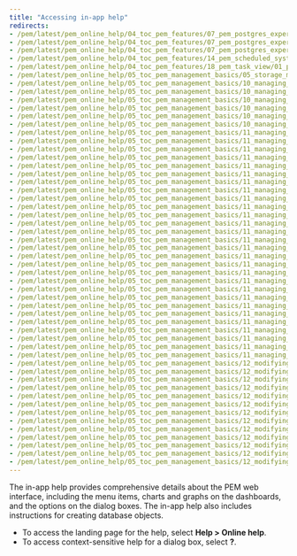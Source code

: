 ```yaml
---
title: "Accessing in-app help"
redirects:
- /pem/latest/pem_online_help/04_toc_pem_features/07_pem_postgres_expert/01_pe_schema_config_expert_recommendations/
- /pem/latest/pem_online_help/04_toc_pem_features/07_pem_postgres_expert/02_pe_security_expert_recommendations/
- /pem/latest/pem_online_help/04_toc_pem_features/07_pem_postgres_expert/03_pe_configuration_expert_recommendations/
- /pem/latest/pem_online_help/04_toc_pem_features/14_pem_scheduled_system_jobs/
- /pem/latest/pem_online_help/04_toc_pem_features/18_pem_task_view/01_pem_log_view/
- /pem/latest/pem_online_help/05_toc_pem_management_basics/05_storage_manager/
- /pem/latest/pem_online_help/05_toc_pem_management_basics/10_managing_cluster_objects/01_database_dialog/
- /pem/latest/pem_online_help/05_toc_pem_management_basics/10_managing_cluster_objects/02_move_objects/
- /pem/latest/pem_online_help/05_toc_pem_management_basics/10_managing_cluster_objects/02_move_objects/
- /pem/latest/pem_online_help/05_toc_pem_management_basics/10_managing_cluster_objects/03_resource_group_dialog/
- /pem/latest/pem_online_help/05_toc_pem_management_basics/10_managing_cluster_objects/05_tablespace_dialog/
- /pem/latest/pem_online_help/05_toc_pem_management_basics/10_managing_cluster_objects/06_role_reassign_dialog/
- /pem/latest/pem_online_help/05_toc_pem_management_basics/11_managing_database_objects/
- /pem/latest/pem_online_help/05_toc_pem_management_basics/11_managing_database_objects/01_cast_dialog/
- /pem/latest/pem_online_help/05_toc_pem_management_basics/11_managing_database_objects/02_collation_dialog/
- /pem/latest/pem_online_help/05_toc_pem_management_basics/11_managing_database_objects/03_domain_dialog/
- /pem/latest/pem_online_help/05_toc_pem_management_basics/11_managing_database_objects/04_domain_constraint_dialog/
- /pem/latest/pem_online_help/05_toc_pem_management_basics/11_managing_database_objects/05_event_trigger_dialog/
- /pem/latest/pem_online_help/05_toc_pem_management_basics/11_managing_database_objects/06_extension_dialog/
- /pem/latest/pem_online_help/05_toc_pem_management_basics/11_managing_database_objects/07_foreign_data_wrapper_dialog/
- /pem/latest/pem_online_help/05_toc_pem_management_basics/11_managing_database_objects/08_foreign_server_dialog/
- /pem/latest/pem_online_help/05_toc_pem_management_basics/11_managing_database_objects/09_foreign_table_dialog/
- /pem/latest/pem_online_help/05_toc_pem_management_basics/11_managing_database_objects/10_fts_configuration_dialog/
- /pem/latest/pem_online_help/05_toc_pem_management_basics/11_managing_database_objects/11_fts_dictionary_dialog/
- /pem/latest/pem_online_help/05_toc_pem_management_basics/11_managing_database_objects/12_fts_parser_dialog/
- /pem/latest/pem_online_help/05_toc_pem_management_basics/11_managing_database_objects/13_fts_template_dialog/
- /pem/latest/pem_online_help/05_toc_pem_management_basics/11_managing_database_objects/14_function_dialog/
- /pem/latest/pem_online_help/05_toc_pem_management_basics/11_managing_database_objects/15_language_dialog/
- /pem/latest/pem_online_help/05_toc_pem_management_basics/11_managing_database_objects/16_materialized_view_dialog/
- /pem/latest/pem_online_help/05_toc_pem_management_basics/11_managing_database_objects/17_package_dialog/
- /pem/latest/pem_online_help/05_toc_pem_management_basics/11_managing_database_objects/18_procedure_dialog/
- /pem/latest/pem_online_help/05_toc_pem_management_basics/11_managing_database_objects/19_publication_dialog/
- /pem/latest/pem_online_help/05_toc_pem_management_basics/11_managing_database_objects/20_schema_dialog/
- /pem/latest/pem_online_help/05_toc_pem_management_basics/11_managing_database_objects/21_sequence_dialog/
- /pem/latest/pem_online_help/05_toc_pem_management_basics/11_managing_database_objects/22_subscription_dialog/
- /pem/latest/pem_online_help/05_toc_pem_management_basics/11_managing_database_objects/23_synonym_dialog/
- /pem/latest/pem_online_help/05_toc_pem_management_basics/11_managing_database_objects/24_trigger_function_dialog/
- /pem/latest/pem_online_help/05_toc_pem_management_basics/11_managing_database_objects/25_type_dialog/
- /pem/latest/pem_online_help/05_toc_pem_management_basics/11_managing_database_objects/26_user_mapping_dialog/
- /pem/latest/pem_online_help/05_toc_pem_management_basics/11_managing_database_objects/27_view_dialog/
- /pem/latest/pem_online_help/05_toc_pem_management_basics/12_modifying_tables/
- /pem/latest/pem_online_help/05_toc_pem_management_basics/12_modifying_tables/01_check_dialog/
- /pem/latest/pem_online_help/05_toc_pem_management_basics/12_modifying_tables/02_column_dialog/
- /pem/latest/pem_online_help/05_toc_pem_management_basics/12_modifying_tables/03_compound_trigger_dialog/
- /pem/latest/pem_online_help/05_toc_pem_management_basics/12_modifying_tables/04_exclusion_constraint_dialog/
- /pem/latest/pem_online_help/05_toc_pem_management_basics/12_modifying_tables/05_foreign_key_dialog/
- /pem/latest/pem_online_help/05_toc_pem_management_basics/12_modifying_tables/06_index_dialog/
- /pem/latest/pem_online_help/05_toc_pem_management_basics/12_modifying_tables/07_primary_key_dialog/
- /pem/latest/pem_online_help/05_toc_pem_management_basics/12_modifying_tables/08_rls_policy_dialog/
- /pem/latest/pem_online_help/05_toc_pem_management_basics/12_modifying_tables/09_rule_dialog/
- /pem/latest/pem_online_help/05_toc_pem_management_basics/12_modifying_tables/10_table_dialog/
- /pem/latest/pem_online_help/05_toc_pem_management_basics/12_modifying_tables/11_trigger_dialog/
- /pem/latest/pem_online_help/05_toc_pem_management_basics/12_modifying_tables/12_unique_constraint_dialog/
---
```


The in-app help provides comprehensive details about the PEM web interface, including the menu items, charts and graphs on the dashboards, and the options on the dialog boxes. The in-app help also includes instructions for creating database objects.

- To access the landing page for the help, select **Help > Online help**. 
- To access context-sensitive help for a dialog box, select **?**.
